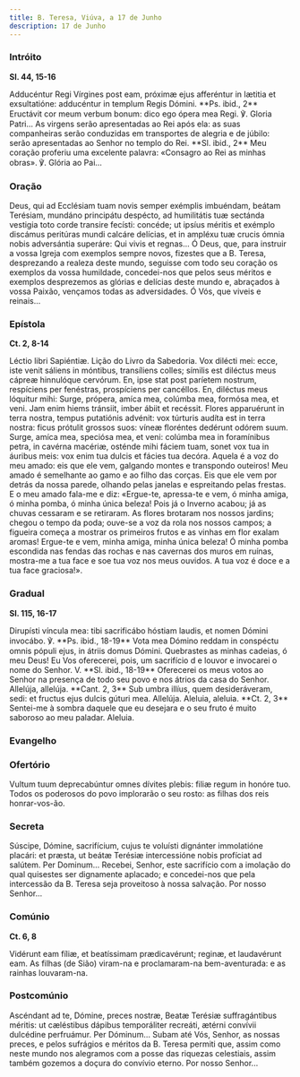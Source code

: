 ```yaml
---
title: B. Teresa, Viúva, a 17 de Junho
description: 17 de Junho
---
```


### Intróito

**Sl. 44, 15-16**

<div class="side-by-side not-content">
  <span>
    Adducéntur Regi Vírgines post eam, próximæ ejus afferéntur in lætitia et
    exsultatióne: adducéntur in templum Regis Dómini. **Ps. ibid., 2** Eructávit
    cor meum verbum bonum: dico ego ópera mea Regi. ℣. Gloria Patri...
  </span>
  <span>
    As virgens serão apresentadas ao Rei após ela: as suas companheiras serão
    conduzidas em transportes de alegria e de júbilo: serão apresentadas ao
    Senhor no templo do Rei. **Sl. ibid., 2** Meu coração proferiu uma excelente
    palavra: «Consagro ao Rei as minhas obras». ℣. Glória ao Pai...
  </span>
</div>

### Oração

<div class="side-by-side not-content">
  <span>
    Deus, qui ad Ecclésiam tuam novis semper exémplis imbuéndam, beátam
    Terésiam, mundáno principátu despécto, ad humilitátis tuæ sectánda vestigia
    toto corde transire fecísti: concéde; ut ipsíus méritis et exémplo discámus
    peritúras mundi calcáre delícias, et in ampléxu tuæ crucis ómnia nobis
    adversántia superáre: Qui vivis et regnas...
  </span>
  <span>
    Ó Deus, que, para instruir a vossa Igreja com exemplos sempre novos,
    fizestes que a B. Teresa, desprezando a realeza deste mundo, seguisse com
    todo seu coração os exemplos da vossa humildade, concedei-nos que pelos seus
    méritos e exemplos desprezemos as glórias e delícias deste mundo e,
    abraçados à vossa Paixão, vençamos todas as adversidades. Ó Vós, que viveis
    e reinais...
  </span>
</div>

### Epístola

**Ct. 2, 8-14**

<div class="side-by-side not-content">
  <span>Léctio libri Sapiéntiæ.</span>
  <span>Lição do Livro da Sabedoria.</span>
  <span>
    Vox dilécti mei: ecce, iste venit sáliens in móntibus, transíliens colles;
    símilis est diléctus meus cápreæ hinnulóque cervórum. En, ipse stat post
    paríetem nostrum, respíciens per fenéstras, prospíciens per cancéllos. En,
    diléctus meus lóquitur mihi: Surge, própera, amíca mea, colúmba mea, formósa
    mea, et veni. Jam enim hiems tránsiit, imber ábiit et recéssit. Flores
    apparuérunt in terra nostra, tempus putatiónis advénit: vox túrturis audíta
    est in terra nostra: ficus prótulit grossos suos: víneæ floréntes dedérunt
    odórem suum. Surge, amíca mea, speciósa mea, et veni: colúmba mea in
    foramínibus petra, in cavérna macériæ, osténde mihi fáciem tuam, sonet vox
    tua in áuribus meis: vox enim tua dulcis et fácies tua decóra.
  </span>
  <span>
    Aquela é a voz do meu amado: eis que ele vem, galgando montes e transpondo
    outeiros! Meu amado é semelhante ao gamo e ao filho das corças. Eis que ele
    vem por detrás da nossa parede, olhando pelas janelas e espreitando pelas
    frestas. E o meu amado fala-me e diz: «Ergue-te, apressa-te e vem, ó minha
    amiga, ó minha pomba, ó minha única beleza! Pois já o Inverno acabou; já as
    chuvas cessaram e se retiraram. As flores brotaram nos nossos jardins;
    chegou o tempo da poda; ouve-se a voz da rola nos nossos campos; a figueira
    começa a mostrar os primeiros frutos e as vinhas em flor exalam aromas!
    Ergue-te e vem, minha amiga, minha única beleza! Ó minha pomba escondida nas
    fendas das rochas e nas cavernas dos muros em ruínas, mostra-me a tua face e
    soe tua voz nos meus ouvidos. A tua voz é doce e a tua face graciosa!».
  </span>
</div>

### Gradual

**Sl. 115, 16-17**

<div class="side-by-side not-content">
  <span>
    Dirupísti víncula mea: tibi sacrificábo hóstiam laudis, et nomen Dómini
    invocábo. ℣. **Ps. ibid., 18-19** Vota mea Dómino reddam in conspéctu omnis
    pópuli ejus, in átriis domus Dómini.
  </span>
  <span>
    Quebrastes as minhas cadeias, ó meu Deus! Eu Vos oferecerei, pois, um
    sacrifício d e louvor e invocarei o nome do Senhor. V. **Sl. ibid., 18-19**
    Oferecerei os meus votos ao Senhor na presença de todo seu povo e nos átrios
    da casa do Senhor.
  </span>
  <span>
    Allelúja, allelúja. **Cant. 2, 3** Sub umbra illíus, quem desideráveram,
    sedi: et fructus ejus dulcis gúturi mea. Allelúja.
  </span>
  <span>
    Aleluia, aleluia. **Ct. 2, 3** Sentei-me à sombra daquele que eu desejara e
    o seu fruto é muito saboroso ao meu paladar. Aleluia.
  </span>
</div>

### Evangelho


<LinkCard
  href="/missal/comum/18virgensmartires2#evangelho"
  title="Virgens Mártires - Missa Me exspectavérunt"
/>

### Ofertório

<div class="side-by-side not-content">
  <span>
    Vultum tuum deprecabúntur omnes dívites plebis: filiæ regum in honóre tuo.
  </span>
  <span>
    Todos os poderosos do povo implorarão o seu rosto: as filhas dos reis
    honrar-vos-ão.
  </span>
</div>

### Secreta

<div class="side-by-side not-content">
  <span>
    Súscipe, Dómine, sacrifícium, cujus te voluísti dignánter immolatióne
    placári: et præsta, ut beátæ Terésiæ intercessióne nobis profíciat ad
    salútem. Per Dominum...
  </span>
  <span>
    Recebei, Senhor, este sacrifício com a imolação do qual quisestes ser
    dignamente aplacado; e concedei-nos que pela intercessão da B. Teresa seja
    proveitoso à nossa salvação. Por nosso Senhor...
  </span>
</div>

### Comúnio

**Ct. 6, 8**

<div class="side-by-side not-content">
  <span>
    Vidérunt eam fíliæ, et beatíssimam prædicavérunt; reginæ, et laudavérunt
    eam.
  </span>
  <span>
    As filhas (de Sião) viram-na e proclamaram-na bem-aventurada: e as rainhas
    louvaram-na.
  </span>
</div>

### Postcomúnio

<div class="side-by-side not-content">
  <span>
    Ascéndant ad te, Dómine, preces nostræ, Beatæ Terésiæ suffragántibus
    méritis: ut cæléstibus dápibus temporáliter recreáti, ætérni convívii
    dulcédine perfruámur. Per Dóminum...
  </span>
  <span>
    Subam até Vós, Senhor, as nossas preces, e pelos sufrágios e méritos da B.
    Teresa permiti que, assim como neste mundo nos alegramos com a posse das
    riquezas celestiais, assim também gozemos a doçura do convívio eterno. Por
    nosso Senhor...
  </span>
</div>
